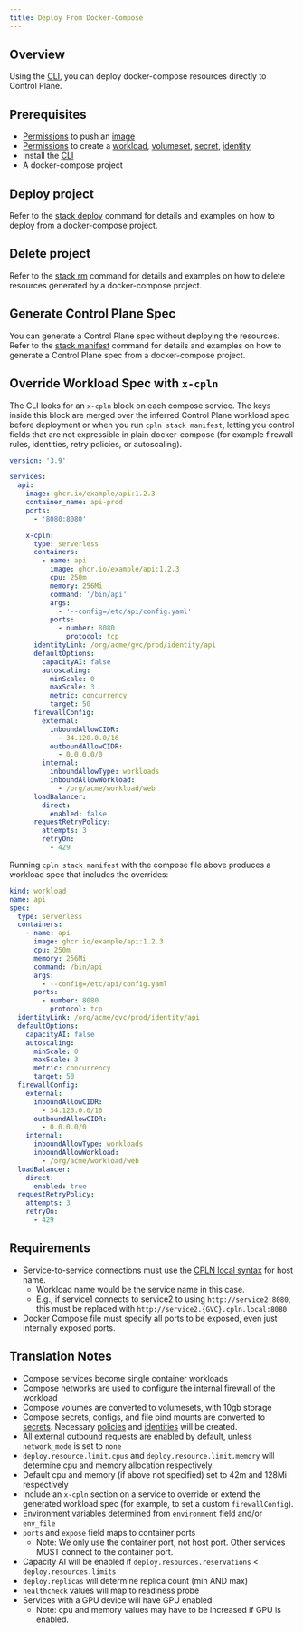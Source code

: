 ```yaml
---
title: Deploy From Docker-Compose
---
```


## Overview

Using the [CLI](/reference/cli), you can deploy docker-compose resources directly to Control Plane.

## Prerequisites

- [Permissions](/reference/policy#permissions) to push an [image](/reference/image)
- [Permissions](/reference/policy#permissions) to create a [workload](/reference/workload), [volumeset](/reference/volumeset), [secret](/reference/secret), [identity](/reference/identity)
- Install the [CLI](/reference/cli)
- A docker-compose project

## Deploy project

Refer to the [stack deploy](/reference/cli#stack-deploy) command for details and examples on how to deploy from a docker-compose project.

## Delete project

Refer to the [stack rm](/reference/cli#stack-rm) command for details and examples on how to delete resources generated by a docker-compose project.

## Generate Control Plane Spec

You can generate a Control Plane spec without deploying the resources. Refer to the [stack manifest](/reference/cli#stack-manifest) command for details and examples on how to generate a Control Plane spec from a docker-compose project.

## Override Workload Spec with `x-cpln`

The CLI looks for an `x-cpln` block on each compose service. The keys inside this block are merged over the inferred Control Plane workload spec before deployment or when you run `cpln stack manifest`, letting you control fields that are not expressible in plain docker-compose (for example firewall rules, identities, retry policies, or autoscaling).

```yaml
version: '3.9'

services:
  api:
    image: ghcr.io/example/api:1.2.3
    container_name: api-prod
    ports:
      - '8080:8080'

    x-cpln:
      type: serverless
      containers:
        - name: api
          image: ghcr.io/example/api:1.2.3
          cpu: 250m
          memory: 256Mi
          command: '/bin/api'
          args:
            - '--config=/etc/api/config.yaml'
          ports:
            - number: 8080
              protocol: tcp
      identityLink: /org/acme/gvc/prod/identity/api
      defaultOptions:
        capacityAI: false
        autoscaling:
          minScale: 0
          maxScale: 3
          metric: concurrency
          target: 50
      firewallConfig:
        external:
          inboundAllowCIDR:
            - 34.120.0.0/16
          outboundAllowCIDR:
            - 0.0.0.0/0
        internal:
          inboundAllowType: workloads
          inboundAllowWorkload:
            - /org/acme/workload/web
      loadBalancer:
        direct:
          enabled: false
      requestRetryPolicy:
        attempts: 3
        retryOn:
          - 429
```

Running `cpln stack manifest` with the compose file above produces a workload spec that includes the overrides:

```yaml
kind: workload
name: api
spec:
  type: serverless
  containers:
    - name: api
      image: ghcr.io/example/api:1.2.3
      cpu: 250m
      memory: 256Mi
      command: /bin/api
      args:
        - --config=/etc/api/config.yaml
      ports:
        - number: 8080
          protocol: tcp
  identityLink: /org/acme/gvc/prod/identity/api
  defaultOptions:
    capacityAI: false
    autoscaling:
      minScale: 0
      maxScale: 3
      metric: concurrency
      target: 50
  firewallConfig:
    external:
      inboundAllowCIDR:
        - 34.120.0.0/16
      outboundAllowCIDR:
        - 0.0.0.0/0
    internal:
      inboundAllowType: workloads
      inboundAllowWorkload:
        - /org/acme/workload/web
  loadBalancer:
    direct:
      enabled: true
  requestRetryPolicy:
    attempts: 3
    retryOn:
      - 429
```

## Requirements

- Service-to-service connections must use the [CPLN local syntax](/guides/service-to-service#service-endpoint-syntax) for host name.
  - Workload name would be the service name in this case.
  - E.g., if service1 connects to service2 to using `http://service2:8080`, this must be replaced with `http://service2.{GVC}.cpln.local:8080`
- Docker Compose file must specify all ports to be exposed, even just internally exposed ports.

## Translation Notes

- Compose services become single container workloads
- Compose networks are used to configure the internal firewall of the workload
- Compose volumes are converted to volumesets, with 10gb storage
- Compose secrets, configs, and file bind mounts are converted to [secrets](/reference/secret). Necessary [policies](/reference/policy) and [identities](/reference/identity) will be created.
- All external outbound requests are enabled by default, unless `network_mode` is set to `none`
- `deploy.resource.limit.cpus` and `deploy.resource.limit.memory` will determine cpu and memory allocation respectively.
- Default cpu and memory (if above not specified) set to 42m and 128Mi respectively
- Include an `x-cpln` section on a service to override or extend the generated workload spec (for example, to set a custom `firewallConfig`).
- Environment variables determined from `environment` field and/or `env_file`
- `ports` and `expose` field maps to container ports
  - Note: We only use the container port, not host port. Other services MUST connect to the container port.
- Capacity AI will be enabled if `deploy.resources.reservations` < `deploy.resources.limits`
- `deploy.replicas` will determine replica count (min AND max)
- `healthcheck` values will map to readiness probe
- Services with a GPU device will have GPU enabled.
  - Note: cpu and memory values may have to be increased if GPU is enabled.
